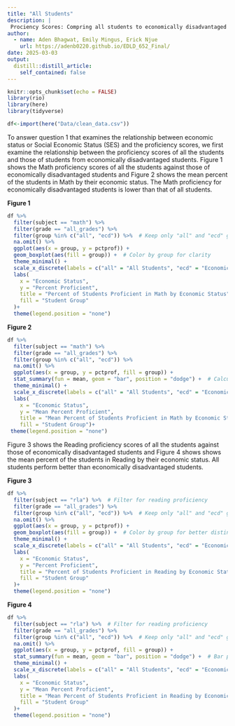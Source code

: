 ```yaml
---
title: "All Students"
description: |
 Prociency Scores: Compring all students to economically disadvantaged students
author:
  - name: Aden Bhagwat, Emily Mingus, Erick Njue
    url: https://adenb0220.github.io/EDLD_652_Final/
date: 2025-03-03
output:
  distill::distill_article:
    self_contained: false
---
```


```r
knitr::opts_chunk$set(echo = FALSE)
library(rio)
library(here)
library(tidyverse)
```

```r
df<-import(here("Data/clean_data.csv"))
```

To answer question 1 that examines the relationship between economic status or Social Economic Status (SES) and the proficiency scores, we first examine the relationship between the proficiency scores of all the students and those of students from economically disadvantaged students. Figure 1 shows the Math proficiency scores of all the students against those of economically disadvantaged students and Figure 2 shows the mean percent of the students in Math by their economic status. The Math proficiency for economically disadvantaged students is lower than that of all students. 

**Figure 1**

```r
df %>% 
  filter(subject == "math") %>% 
  filter(grade == "all_grades") %>% 
  filter(group %in% c("all", "ecd")) %>%  # Keep only "all" and "ecd" groups
  na.omit() %>%  
  ggplot(aes(x = group, y = pctprof)) +
  geom_boxplot(aes(fill = group)) +  # Color by group for clarity
  theme_minimal() +
  scale_x_discrete(labels = c("all" = "All Students", "ecd" = "Economically Disadvantaged Students")) +
  labs(
    x = "Economic Status",
    y = "Percent Proficient",
    title = "Percent of Students Proficient in Math by Economic Status",
    fill = "Student Group"
  )+
  theme(legend.position = "none")
```

**Figure 2**

```r
df %>%
  filter(subject == "math") %>%
  filter(grade == "all_grades") %>%
  filter(group %in% c("all", "ecd")) %>%
  na.omit() %>%
  ggplot(aes(x = group, y = pctprof, fill = group)) +
  stat_summary(fun = mean, geom = "bar", position = "dodge") +  # Calculate mean
  theme_minimal() +
  scale_x_discrete(labels = c("all" = "All Students", "ecd" = "Economically Disadvantaged Students")) +
  labs(
    x = "Economic Status",
    y = "Mean Percent Proficient",
    title = "Mean Percent of Students Proficient in Math by Economic Status",
    fill = "Student Group")+
 theme(legend.position = "none") 
```

Figure 3 shows the Reading proficiency scores of all the students against those of economically disadvantaged students and Figure 4 shows shows the mean percent of the students in Reading by their economic status. All students perform better than economically disadvantaged students.

**Figure 3**
```r
df %>% 
  filter(subject == "rla") %>%  # Filter for reading proficiency
  filter(grade == "all_grades") %>% 
  filter(group %in% c("all", "ecd")) %>%  # Keep only "all" and "ecd" groups
  na.omit() %>%  
  ggplot(aes(x = group, y = pctprof)) +
  geom_boxplot(aes(fill = group)) +  # Color by group for better distinction
  theme_minimal() +
  scale_x_discrete(labels = c("all" = "All Students", "ecd" = "Economically Disadvantaged Students")) +
  labs(
    x = "Economic Status",
    y = "Percent Proficient",
    title = "Percent of Students Proficient in Reading by Economic Status",
    fill = "Student Group"
  )+
  theme(legend.position = "none")

```

**Figure 4**

```r
df %>% 
  filter(subject == "rla") %>%  # Filter for reading proficiency
  filter(grade == "all_grades") %>% 
  filter(group %in% c("all", "ecd")) %>%  # Keep only "all" and "ecd" groups
  na.omit() %>%  
  ggplot(aes(x = group, y = pctprof, fill = group)) +
  stat_summary(fun = mean, geom = "bar", position = "dodge") +  # Bar plot with mean values
  theme_minimal() +
  scale_x_discrete(labels = c("all" = "All Students", "ecd" = "Economically Disadvantaged Students")) +
  labs(
    x = "Economic Status",
    y = "Mean Percent Proficient",
    title = "Mean Percent of Students Proficient in Reading by Economic Status",
    fill = "Student Group"
  )+
  theme(legend.position = "none")
```


